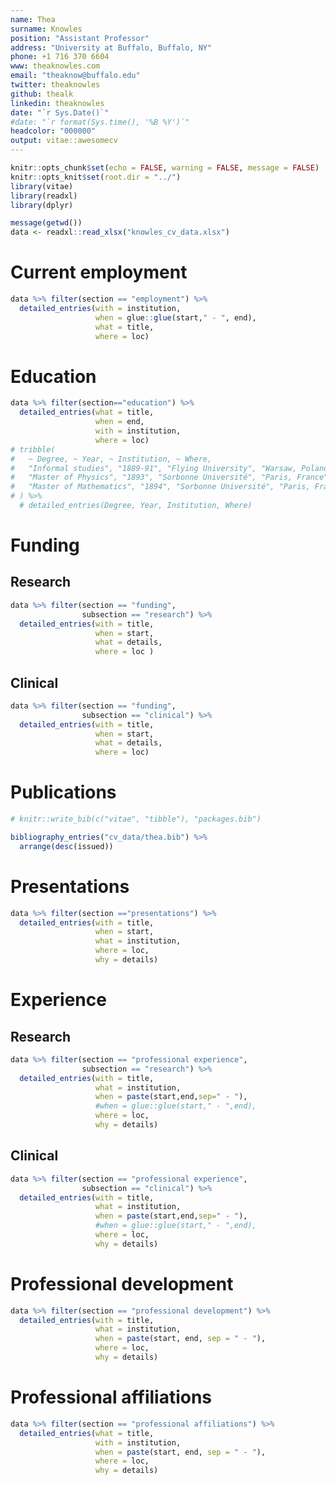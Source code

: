 ```yaml
---
name: Thea
surname: Knowles
position: "Assistant Professor"
address: "University at Buffalo, Buffalo, NY"
phone: +1 716 370 6604
www: theaknowles.com
email: "theaknow@buffalo.edu"
twitter: theaknowles
github: thealk
linkedin: theaknowles
date: "`r Sys.Date()`"
#date: "`r format(Sys.time(), '%B %Y')`"
headcolor: "000000"
output: vitae::awesomecv
---
```


```r
knitr::opts_chunk$set(echo = FALSE, warning = FALSE, message = FALSE)
knitr::opts_knit$set(root.dir = "../")
library(vitae)
library(readxl)
library(dplyr)
```

```r
message(getwd())
data <- readxl::read_xlsx("knowles_cv_data.xlsx")
```

<!-- # Some stuff about me -->

<!--  * I poisoned myself doing research. -->
<!--  * I was the first woman to win a Nobel prize -->
<!--  * I was the first person and only woman to win a Nobel prize in two different sciences. -->

# Current employment

```r
data %>% filter(section == "employment") %>%
  detailed_entries(with = institution, 
                   when = glue::glue(start," - ", end), 
                   what = title, 
                   where = loc)
```

# Education

```r
data %>% filter(section=="education") %>%
  detailed_entries(what = title,
                   when = end, 
                   with = institution, 
                   where = loc)
# tribble(
#   ~ Degree, ~ Year, ~ Institution, ~ Where,
#   "Informal studies", "1889-91", "Flying University", "Warsaw, Poland",
#   "Master of Physics", "1893", "Sorbonne Université", "Paris, France",
#   "Master of Mathematics", "1894", "Sorbonne Université", "Paris, France"
# ) %>% 
  # detailed_entries(Degree, Year, Institution, Where)
```

# Funding
## Research
```r
data %>% filter(section == "funding",
                subsection == "research") %>%
  detailed_entries(with = title, 
                   when = start,
                   what = details, 
                   where = loc )
```

## Clinical
```r
data %>% filter(section == "funding",
                subsection == "clinical") %>%
  detailed_entries(with = title, 
                   when = start, 
                   what = details, 
                   where = loc)
```

# Publications

```r
# knitr::write_bib(c("vitae", "tibble"), "packages.bib")

bibliography_entries("cv_data/thea.bib") %>%
  arrange(desc(issued))
```

# Presentations
```r
data %>% filter(section =="presentations") %>%
  detailed_entries(with = title, 
                   when = start, 
                   what = institution, 
                   where = loc,
                   why = details)
```

# Experience
## Research
```r
data %>% filter(section == "professional experience",
                subsection == "research") %>%
  detailed_entries(with = title,
                   what = institution,
                   when = paste(start,end,sep=" - "),
                   #when = glue::glue(start," - ",end),
                   where = loc,
                   why = details)
```

## Clinical
```r
data %>% filter(section == "professional experience",
                subsection == "clinical") %>%
  detailed_entries(with = title,
                   what = institution,
                   when = paste(start,end,sep=" - "),
                   #when = glue::glue(start," - ",end),
                   where = loc,
                   why = details)
```

# Professional development
```r
data %>% filter(section == "professional development") %>%
  detailed_entries(with = title,
                   what = institution,
                   when = paste(start, end, sep = " - "),
                   where = loc,
                   why = details)
```

# Professional affiliations
```r
data %>% filter(section == "professional affiliations") %>%
  detailed_entries(what = title,
                   with = institution,
                   when = paste(start, end, sep = " - "),
                   where = loc,
                   why = details)
```
